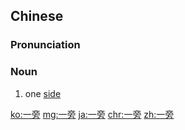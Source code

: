 ==Chinese==
{{zh-forms}}

===Pronunciation===
{{zh-pron
|m=一páng
|c=jat1 pong4
|mn=chi̍t-pêng
|cat=n
}}

===Noun===
{{zh-noun}}

# one [[side]]
#: {{zh-x|他 接 過去{qu}，隨手 放 在 '''一旁'''。|He took it, and put it a'''side'''.}}

[[ko:一旁]]
[[mg:一旁]]
[[ja:一旁]]
[[chr:一旁]]
[[zh:一旁]]